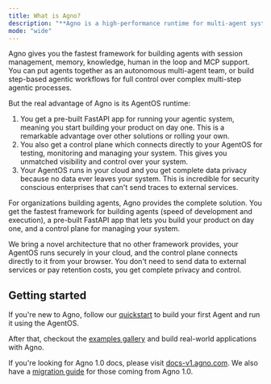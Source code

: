 ```yaml
---
title: What is Agno?
description: "**Agno is a high-performance runtime for multi-agent systems. Use it to build, run and manage secure multi-agent systems in your cloud.**"
mode: "wide"
---
```


Agno gives you the fastest framework for building agents with session management, memory, knowledge, human in the loop and MCP support. You can put agents together as an autonomous multi-agent team, or build step-based agentic workflows for full control over complex multi-step agentic processes.

But the real advantage of Agno is its AgentOS runtime:

1. You get a pre-built FastAPI app for running your agentic system, meaning you start building your product on day one. This is a remarkable advantage over other solutions or rolling your own.
2. You also get a control plane which connects directly to your AgentOS for testing, monitoring and managing your system. This gives you unmatched visibility and control over your system.
3. Your AgentOS runs in your cloud and you get complete data privacy because no data ever leaves your system. This is incredible for security conscious enterprises that can't send traces to external services.

For organizations building agents, Agno provides the complete solution. You get the fastest framework for building agents (speed of development and execution), a pre-built FastAPI app that lets you build your product on day one, and a control plane for managing your system.

We bring a novel architecture that no other framework provides, your AgentOS runs securely in your cloud, and the control plane connects directly to it from your browser. You don't need to send data to external services or pay retention costs, you get complete privacy and control.

## Getting started

If you're new to Agno, follow our [quickstart](/introduction/quickstart) to build your first Agent and run it using the AgentOS.

After that, checkout the [examples gallery](/examples/introduction) and build real-world applications with Agno.

<Tip>

If you're looking for Agno 1.0 docs, please visit [docs-v1.agno.com](https://docs-v1.agno.com). We also have a [migration guide](/how-to/v2-migration) for those coming from Agno 1.0.

</Tip>
